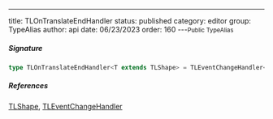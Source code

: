 ---
title: TLOnTranslateEndHandler
status: published
category: editor
group: TypeAlias
author: api
date: 06/23/2023
order: 160
---<Small>Public TypeAlias</Small>




##### Signature


```ts
type TLOnTranslateEndHandler<T extends TLShape> = TLEventChangeHandler<T>
```

##### References

[TLShape](/gen/tlschema/TLShape-type), [TLEventChangeHandler](/gen/editor/~TLEventChangeHandler-type)

